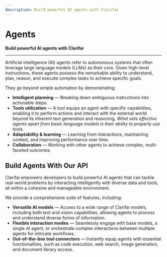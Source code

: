 ```yaml
---
description: Build powerful AI agents with Clarifai
---
```


# Agents
**Build powerful AI agents with Clarifai**
<hr />

Artificial intelligence (AI) agents refer to autonomous systems that often leverage large language models (LLMs) as their core. Given high-level instructions, these agents possess the remarkable ability to understand, plan, reason, and execute complex tasks to achieve specific goals.

They go beyond simple automation by demonstrating:

- **Intelligent planning** — Breaking down ambiguous instructions into actionable steps.
- **Tools utilization** — A tool equips an agent with specific capabilities, enabling it to perform actions and interact with the external world beyond its inherent text generation and reasoning. _What sets effective agents apart from basic language models is their ability to properly use tools._
- **Adaptability & learning** — Learning from interactions, maintaining context, and improving performance over time.
- **Collaboration** — Working with other agents to achieve complex, multi-faceted outcomes.

## Build Agents With Our API

Clarifai empowers developers to build powerful AI agents that can tackle real-world problems by interacting intelligently with diverse data and tools, all within a cohesive and manageable environment. 

We provide a comprehensive suite of features, including:

- **Versatile AI models** — Access to a wide range of Clarifai models, including both text and vision capabilities, allowing agents to process and understand diverse forms of information.
- **Flexible interaction modes** — Seamlessly engage with base models, a single AI agent, or orchestrate complex interactions between multiple agents for intricate workflows.
- **Out-of-the-box tool connectors** — Instantly equip agents with essential functionalities, such as code execution, web search, image generation, and document library access.




<DocCardList items={useCurrentSidebarCategory().items}/>